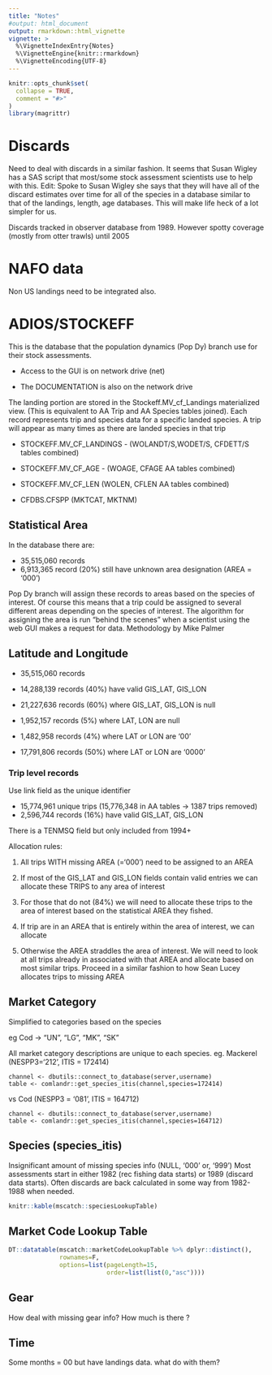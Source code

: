 ```yaml
---
title: "Notes"
#output: html_document
output: rmarkdown::html_vignette
vignette: >
  %\VignetteIndexEntry{Notes}
  %\VignetteEngine{knitr::rmarkdown}
  %\VignetteEncoding{UTF-8}
---
```


```r
knitr::opts_chunk$set(
  collapse = TRUE,
  comment = "#>"
)
library(magrittr)
```

# Discards

Need to deal with discards in a similar fashion.
It seems that Susan Wigley has a SAS script that most/some stock assessment scientists use to help with this.
Edit: Spoke to Susan Wigley she says that they will have all of the discard estimates over time for all of the species in a database similar to that of the landings, length, age databases. This will make life heck of a lot simpler for us.

Discards tracked in observer database from 1989. However spotty coverage (mostly from otter trawls) until 2005
			
# NAFO data

Non US landings need to be integrated also.

# ADIOS/STOCKEFF

This is the database that the population dynamics (Pop Dy) branch use for their stock assessments.

* Access to the GUI is on network drive (net)

* The DOCUMENTATION is also on the network drive

The landing portion are stored in the Stockeff.MV_cf_Landings materialized view. (This is equivalent to AA Trip and AA Species tables joined). Each record represents trip and species data for a specific landed species. A trip will appear as many times as there are landed species in that trip

* STOCKEFF.MV_CF_LANDINGS  - (WOLANDT/S,WODET/S, CFDETT/S tables combined)

* STOCKEFF.MV_CF_AGE - (WOAGE, CFAGE AA tables combined)

* STOCKEFF.MV_CF_LEN (WOLEN, CFLEN AA tables combined)

* CFDBS.CFSPP (MKTCAT, MKTNM)

## Statistical Area

In the database there are:

* 35,515,060 records
* 6,913,365 record (20%) still have unknown area designation (AREA = '000')

Pop Dy branch will assign these records to areas based on the species of interest. Of course this means that a trip could be assigned to several different areas depending on the species of interest. The algorithm for assigning the area is run "behind the scenes" when a scientist using the web GUI makes a request for data. Methodology by Mike Palmer

## Latitude and Longitude

* 35,515,060 records
* 14,288,139 records (40%) have valid GIS_LAT, GIS_LON
* 21,227,636 records (60%) where GIS_LAT, GIS_LON is null

* 1,952,157 records (5%) where LAT, LON are null 
* 1,482,958 records (4%) where LAT or LON are '00'
* 17,791,806 records (50%) where LAT or LON are '0000'

### Trip level records

Use link field as the unique identifier

* 15,774,961 unique trips (15,776,348 in AA tables -> 1387 trips removed)
* 2,596,744 records (16%) have valid GIS_LAT, GIS_LON

There is a TENMSQ field but only included from 1994+


Allocation rules:

1. All trips WITH missing AREA (='000') need to be assigned to an AREA

1. If most of the GIS_LAT and GIS_LON fields contain valid entries we can allocate these TRIPS to any area of interest

1. For those that do not (84%) we will need to allocate these trips to the area of interest based on the statistical AREA they fished.

1. If trip are in an AREA that is entirely within the area of interest, we can allocate

1. Otherwise the AREA straddles the area of interest. We will need to look at all trips already in associated with that AREA and allocate based on most similar trips. Proceed in a similar fashion to how Sean Lucey allocates trips to missing AREA


## Market Category

Simplified to categories based on the species

eg Cod -> "UN", "LG", "MK", "SK"

All market category descriptions are unique to each species. 
eg. 
Mackerel (NESPP3='212', ITIS = 172414)
```
channel <- dbutils::connect_to_database(server,username)
table <- comlandr::get_species_itis(channel,species=172414)
```
vs Cod (NESPP3 = '081', ITIS = 164712)
```
channel <- dbutils::connect_to_database(server,username)
table <- comlandr::get_species_itis(channel,species=164712)
```


## Species (species_itis) {.tabset .tabset-pills}

Insignificant amount of missing species info (NULL, '000' or, '999') 
Most assessments start in either 1982 (rec fishing data starts) or 1989 (discard data starts). Often discards are back calculated in some way from 1982-1988 when needed.

``` r
knitr::kable(mscatch::speciesLookupTable)
```

## Market Code Lookup Table

``` r

DT::datatable(mscatch::marketCodeLookupTable %>% dplyr::distinct(),
              rownames=F,
              options=list(pageLength=15,
                           order=list(list(0,"asc"))))

```

## Gear

How deal with missing gear info? How much is there ? 

## Time

Some months = 00 but have landings data. what do with them?


